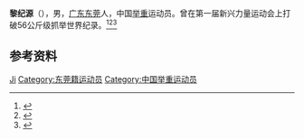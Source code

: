 '''黎纪源'''（{{bd|1936年|}}），男，[[广东|广东]][[东莞|东莞]]人，中国[[举重|举重]]运动员。曾在第一届新兴力量运动会上打破56公斤级抓举世界纪录。<ref>{{Cite book|title=二十世纪中国名人辞典|author=蔡开松, 于信凤主编; 曾卓明, 周溯源, 赵书刚副主编|publisher=辽宁人民出版社|year=1991|isbn=|location=沈阳|pages=}}</ref><ref>{{Cite book|title=中华当代文化名人大辞典|author=张品兴, 殷登祥, 陈有进等主编|publisher=中国广播电视出版社|year=1992|isbn=9787504315137|location=北京|pages=}}</ref><ref>{{Cite book|title=广州百科全书|author=《广州百科全书》编纂委员会编|publisher=中国大百科全书出版社|year=1994|isbn=|location=北京|pages=}}</ref>

== 参考资料 ==
{{reflist}}

{{中国人物小作品}}

{{Authority control}}
{{DEFAULTSORT:Li黎}}
[[Category:黎姓|Ji]]
[[Category:东莞籍运动员|Category:东莞籍运动员]]
[[Category:中国举重运动员|Category:中国举重运动员]]